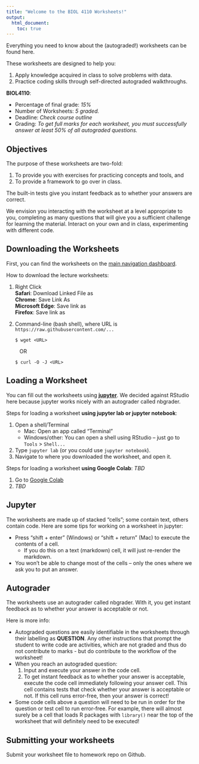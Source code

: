 ```yaml
---
title: "Welcome to the BIOL 4110 Worksheets!"
output: 
  html_document:
    toc: true
---
```


Everything you need to know about the (autograded!) worksheets can be found here.

These worksheets are designed to help you:

1.  Apply knowledge acquired in class to solve problems with data.
2.  Practice coding skills through self-directed autograded walkthroughs.

**BIOL4110**:

-   Percentage of final grade: *15%*
-   Number of Worksheets: *5 graded.*
-   Deadline: *Check course outline*
-   Grading: *To get full marks for each worksheet, you must successfully answer at least 50% of all autograded questions.*

## Objectives

The purpose of these worksheets are two-fold:

1.  To provide you with exercises for practicing concepts and tools, and
2.  To provide a framework to go over in class.

The built-in tests give you instant feedback as to whether your answers are correct.

We envision you interacting with the worksheet at a level appropriate to you, completing as many questions that will give you a sufficient challenge for learning the material. Interact on your own and in class, experimenting with different code.

## Downloading the Worksheets

First, you can find the worksheets on the [main navigation dashboard](https://github.com/BIOL4110/BIOL4110-course-website/tree/main).

How to download the lecture worksheets:

1.  Right Click<br/> **Safari**: Download Linked File as<br/> **Chrome**: Save Link As<br/> **Microsoft Edge**: Save link as<br/> **Firefox**: Save link as<br/>

2.  Command-line (bash shell), where URL is `https://raw.githubusercontent.com/...`

    ```         
    $ wget <URL>
    ```

       OR

    ```         
    $ curl -O -J <URL>
    ```

## Loading a Worksheet

You can fill out the worksheets using [**jupyter**](https://jupyter.org/). We decided against RStudio here because jupyter works nicely with an autograder called nbgrader.

Steps for loading a worksheet **using jupyter lab or jupyter notebook**:

1.  Open a shell/Terminal
    -   Mac: Open an app called "Terminal"
    -   Windows/other: You can open a shell using RStudio -- just go to `Tools` \> `Shell...`
2.  Type `jupyter lab` (or you could use `jupyter notebook`).
3.  Navigate to where you downloaded the worksheet, and open it.

Steps for loading a worksheet **using Google Colab**: *TBD*

1.  Go to [Google Colab](https://colab.research.google.com/)
2.  *TBD*

## Jupyter

The worksheets are made up of stacked "cells"; some contain text, others contain code. Here are some tips for working on a worksheet in jupyter:

-   Press "shift + enter" (Windows) or "shift + return" (Mac) to execute the contents of a cell.
    -   If you do this on a text (markdown) cell, it will just re-render the markdown.
-   You won't be able to change most of the cells -- only the ones where we ask you to put an answer.

## Autograder

The worksheets use an autograder called nbgrader. With it, you get instant feedback as to whether your answer is acceptable or not.

Here is more info:

-   Autograded questions are easily identifiable in the worksheets through their labelling as **QUESTION**. Any other instructions that prompt the student to write code are activities, which are not graded and thus do not contribute to marks - but do contribute to the workflow of the worksheet!
-   When you reach an autograded question:
    1.  Input and execute your answer in the code cell.
    2.  To get instant feedback as to whether your answer is acceptable, execute the code cell immediately following your answer cell. This cell contains tests that check whether your answer is acceptable or not. If this cell runs error-free, then your answer is correct!
-   Some code cells above a question will need to be run in order for the question or test cell to run error-free. For example, there will almost surely be a cell that loads R packages with `library()` near the top of the worksheet that will definitely need to be executed!

## Submitting your worksheets

Submit your worksheet file to homework repo on Github.
